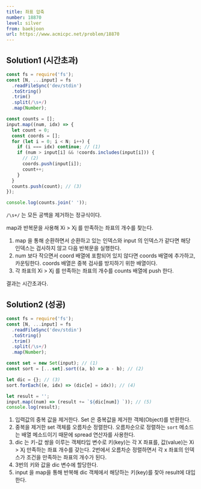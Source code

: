 ```yaml
---
title: 좌표 압축
number: 18870
level: silver
from: baekjoon
url: https://www.acmicpc.net/problem/18870
---
```


## Solution1 (시간초과)

```js
const fs = require('fs');
const [N, ...input] = fs
  .readFileSync('dev/stdin')
  .toString()
  .trim()
  .split(/\s+/)
  .map(Number);

const counts = [];
input.map((num, idx) => {
  let count = 0;
  const coords = [];
  for (let i = 0; i < N; i++) {
    if (i === idx) continue; // (1)
    if (num > input[i] && !coords.includes(input[i])) {
      // (2)
      coords.push(input[i]);
      count++;
    }
  }
  counts.push(count); // (3)
});

console.log(counts.join(' '));
```

`/\s+/` 는 모든 공백을 제거하는 정규식이다.

map과 반복문을 사용해 Xi > Xj 를 만족하는 좌표의 개수를 찾는다.

1. map 을 통해 순환하면서 순환하고 있는 인덱스와 input 의 인덱스가 같다면 해당 인덱스는 검사하지 않고 다음 반복문을 실행한다.
2. num 보다 작으면서 coord 배열에 포함되어 있지 않다면 coords 배열에 추가하고, 카운팅한다.
   coords 배열은 중복 검사를 방지하기 위한 배열이다.
3. 각 좌표의 Xi > Xj 를 만족하는 좌표의 개수를 counts 배열에 push 한다.

결과는 시간초과다.

## Solution2 (성공)

```js
const fs = require('fs');
const [N, ...input] = fs
  .readFileSync('dev/stdin')
  .toString()
  .trim()
  .split(/\s+/)
  .map(Number);

const set = new Set(input); // (1)
const sort = [...set].sort((a, b) => a - b); // (2)

let dic = {}; // (3)
sort.forEach((e, idx) => (dic[e] = idx)); // (4)

let result = '';
input.map((num) => (result += `${dic[num]} `)); // (5)
console.log(result);
```

1. 입력값의 중복 값을 제거한다. Set 은 중복값을 제거한 객체(Object)를 반환한다.
2. 중복을 제거한 set 객체를 오름차순 정렬한다. 오름차순으로 정렬하는 `sort` 메소드는 배열 메소드이기 때문에 spread 연산자를 사용한다.
3. dic 는 키-값 쌍을 이루는 객체타입 변수로 키(key)는 각 X 좌표를, 값(value)는 Xi > Xj 만족하는 좌표 개수를 갖는다. 2번에서 오름차순 정렬하면서 각 x 좌표의 인덱스가 조건을 만족하는 좌표의 개수가 된다.
4. 3번의 키와 값을 dic 변수에 할당한다.
5. input 을 map을 통해 반복해 dic 객체에서 해당하는 키(key)를 찾아 result에 대입한다.
